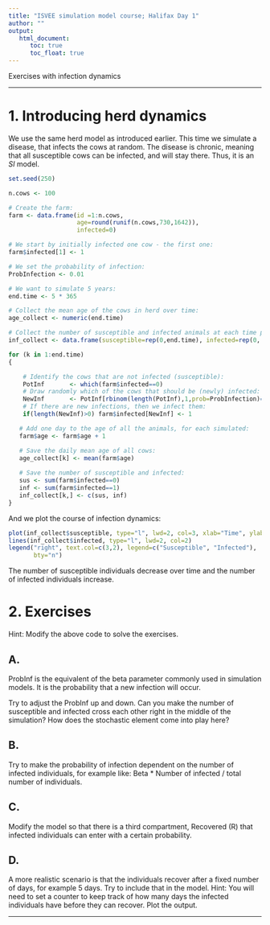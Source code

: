 ```yaml
---
title: "ISVEE simulation model course; Halifax Day 1"
author: ""
output: 
   html_document:
      toc: true
      toc_float: true
---
```


Exercises with infection dynamics

***

# 1. Introducing herd dynamics


We use the same herd model as introduced earlier. This time we simulate a disease, that infects the cows at random. The disease is chronic, meaning that all susceptible cows can be infected, and will stay there. Thus, it is an *SI* model.


```r
set.seed(250)

n.cows <- 100

# Create the farm:
farm <- data.frame(id =1:n.cows,
                   age=round(runif(n.cows,730,1642)),
                   infected=0)

# We start by initially infected one cow - the first one:
farm$infected[1] <- 1

# We set the probability of infection:
ProbInfection <- 0.01

# We want to simulate 5 years:
end.time <- 5 * 365

# Collect the mean age of the cows in herd over time:
age_collect <- numeric(end.time)

# Collect the number of susceptible and infected animals at each time point:
inf_collect <- data.frame(susceptible=rep(0,end.time), infected=rep(0, end.time))

for (k in 1:end.time)
{

    # Identify the cows that are not infected (susceptible):
    PotInf       <- which(farm$infected==0)
    # Draw randomly which of the cows that should be (newly) infected:
    NewInf       <- PotInf[rbinom(length(PotInf),1,prob=ProbInfection)==1]
    # If there are new infections, then we infect them:
    if(length(NewInf)>0) farm$infected[NewInf] <- 1

   # Add one day to the age of all the animals, for each simulated:
   farm$age <- farm$age + 1

   # Save the daily mean age of all cows:
   age_collect[k] <- mean(farm$age)
   
   # Save the number of susceptible and infected:
   sus <- sum(farm$infected==0)
   inf <- sum(farm$infected==1)
   inf_collect[k,] <- c(sus, inf)
}

```

And we plot the course of infection dynamics:

```r

plot(inf_collect$susceptible, type="l", lwd=2, col=3, xlab="Time", ylab="No. individuals")
lines(inf_collect$infected, type="l", lwd=2, col=2)
legend("right", text.col=c(3,2), legend=c("Susceptible", "Infected"), 
       bty="n")

```

The number of susceptible individuals decrease over time and the number of infected individuals increase. 



# 2. Exercises

Hint: Modify the above code to solve the exercises.

## A.

ProbInf is the equivalent of the beta parameter commonly used in simulation models. It is the probability that a new infection will occur.

Try to adjust the ProbInf up and down. Can you make the number of susceptible and infected cross each other right in the middle of the simulation? How does the stochastic element come into play here?

## B.
Try to make the probability of infection dependent on the number of infected individuals, for example like: Beta * Number of infected / total number of individuals.


## C.
Modify the model so that there is a third compartment, Recovered (R) that infected individuals can enter with a certain probability.

## D.
A more realistic scenario is that the individuals recover after a fixed number of days, for example 5 days. Try to include that in the model. Hint: You will need to set a counter to keep track of how many days the infected individuals have before they can recover. Plot the output.






***



